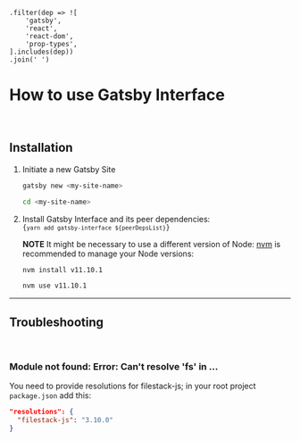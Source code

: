 
    .filter(dep => ![
        'gatsby',
        'react',
        'react-dom',
        'prop-types',
    ].includes(dep))
    .join(' ')

<Meta title="About Gatsby Interface/Usage" />

# How to use Gatsby Interface

<br />

## Installation

1. Initiate a new Gatsby Site
    ```bash
    gatsby new <my-site-name>

    cd <my-site-name>
    ```
1. Install Gatsby Interface and its peer dependencies:
    <code className="language-bash">
        {`yarn add gatsby-interface ${peerDepsList}`}
    </code>

    **NOTE** It might be necessary to use a different version of Node: [nvm](https://github.com/nvm-sh/nvm/blob/master/README.md) is recommended to manage your Node versions:
    ```bash
    nvm install v11.10.1
    
    nvm use v11.10.1
    ```
    
----

## Troubleshooting

<br />

### Module not found: Error: Can't resolve 'fs' in ...
You need to provide resolutions for filestack-js; in your root project `package.json` add this:
```json
"resolutions": {
  "filestack-js": "3.10.0"
}
```

